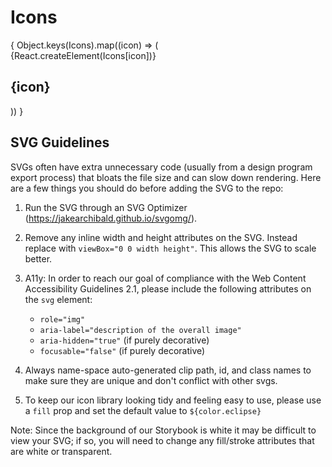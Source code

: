 
<Meta title="Design Tokens/Icons" component={Icons}/>

# Icons
<div style={{
  display: 'flex',
  flexWrap: 'wrap',
  alignItems: 'center',
  marginTop: '4rem',
}}>
  {
    Object.keys(Icons).map((icon) => (
      <div
        key={icon}
        style={{
          display: 'flex',
          flexDirection: 'column',
          alignItems: 'center',
          width:'6rem',
          height: '5rem',
          marginRight: '3rem',
          marginBottom: '4rem',
        }}
      >
        <style>{`
          svg {
            max-height:35px;
            max-width:35px;
            margin-bottom: 10px;
          }
        `}
        </style>
        {React.createElement(Icons[icon])}
        <h2
          style={{
            fontSize: '10px',
            borderBottom: '0',
            paddingTop: '10px',
            marginTop: 'auto'
          }}
        >
          {icon}
        </h2>
      </div>
    ))
  }
</div>

## SVG Guidelines
SVGs often have extra unnecessary code (usually from a design program export process) that bloats the file size and can slow down rendering. Here are a few things you should do before adding the SVG to the repo:

1. Run the SVG through an SVG Optimizer (https://jakearchibald.github.io/svgomg/).

2. Remove any inline width and height attributes on the SVG. Instead replace with `viewBox="0 0 width height"`. This allows the SVG to scale better.

3. A11y: In order to reach our goal of compliance with the Web Content Accessibility Guidelines 2.1, please include the following attributes on the `svg` element:
    - `role="img"`
    - `aria-label="description of the overall image"`
    - `aria-hidden="true"` (if purely decorative)
    - `focusable="false"` (if purely decorative)

4. Always name-space auto-generated clip path, id, and class names to make sure they are unique and don't conflict with other svgs.

5. To keep our icon library looking tidy and feeling easy to use, please use a `fill` prop and set the default value to `${color.eclipse}`

Note: Since the background of our Storybook is white it may be difficult to view your SVG; if so, you will need to change any fill/stroke attributes that are white or transparent.
